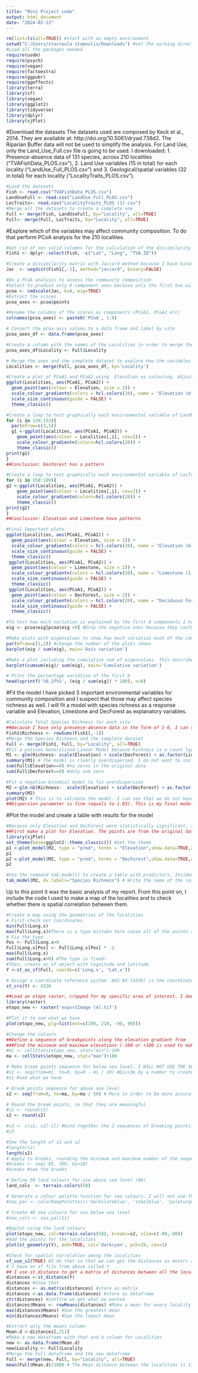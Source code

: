 ---
title: "Mini Project code"
output: html_document
date: "2024-02-13"
---

```{r setup, include=FALSE}
rm(list=ls(all=TRUE)) #start with an empty environment
setwd("C:/Users/stavroula stamoulis/Downloads") #set the working directory
#Load all the packages needed
require(usdm)
require(psych)
require(vegan)
require(factoextra)
require(ggpubr)
require(ggeffects)
library(terra)
library(sf)
library(vegan)
library(ggplot2)
library(tidyverse)
library(dplyr)
library(sjPlot)


```

#Download the datasets
The datasets used are composed by Keck et al., 2014. They are available at: http://doi.org/10.5061/dryad.738d2. 
 The Riparian Buffer data will not be used to simplify the analysis. For Land Use, only the Land_Use_Full.csv file is going to be used. I downloaded: 1. Presence-absence data of 131 species, across 210 localities ("TVAFishData_PLOS.csv"), 2. Land Use variables (15 in total) for each locality ("LandUse_Full_PLOS.csv") and 3. Geological/spatial variables (32 in total) for each locality ("LocalityTraits_PLOS.csv"). 
```{r}
#Load the datasets
Fish <- read.csv("TVAFishData_PLOS.csv")
LandUseFull <- read.csv("LandUse_Full_PLOS.csv")
LocTraits<- read.csv("LocalityTraits_PLOS (1).csv")
#Merge all the datasets to create a complete one
Full <- merge(Fish, LandUseFull, by="Locality", all=TRUE)
Full<- merge(Full, LocTraits, by="Locality", all=TRUE)
```

#Explore which of the variables may affect community composition. To do that perform PCoA analysis for the 210 localities.
```{r}
#Get rid of non valid columns for the calculation of the dissimilarity matrix
Fish1 <- dplyr::select(Fish, -c("Lat", "Long", "TVA.ID"))

#Create a dissimilarity matrix with Jaccard method because I have binary data for the sites (presence and absence of species)
Jac  <- vegdist(Fish1[,-1], method="jaccard", binary=FALSE)

#Do a PCoA analysis to assess the community composition
#Select to produce only 8 component axes because only the first two will be used to explore the patterns graphically
pcoa <- cmdscale(Jac, k=8, eig=TRUE)
#Extract the scores 
pcoa_axes <- pcoa$points

#Rename the columns of the scores as components (PCoA1, PCoA2 etc)
colnames(pcoa_axes) <- paste0('PCoA', 1:8)

# Convert the pcoa axis values to a data frame and label by site
pcoa_axes_df <- data.frame(pcoa_axes)

#Create a column with the names of the Localities in order to merge the two dataframes
pcoa_axes_df$Locality <- Full$Locality

# Merge the axes and the complete dataset to explore how the variables can affect community composition
Localities <- merge(Full, pcoa_axes_df, by='Locality')

#Create a plot of PCoA1 and PCoA2 using  Elevation as colouring. Adjust the size of the points by size= . I also want to preserve the Elevation in the legend but not the size of the points. For this I use  [scale_size_continuous(guide = FALSE)]. 
ggplot(Localities, aes(PCoA1, PCoA2)) +
  geom_point(aes(colour = Elevation, size = 2)) + 
  scale_colour_gradientn(colors = hcl.colors(20), name = "Elevation (m)") + 
  scale_size_continuous(guide = FALSE) + 
  theme_classic()

```
```{r}
#Create a loop to test graphically each environmental variable of LandUseFull dataset (now included in Localities dataset) for a possible relationship with community composition
for (i in 139:153){
  par(mfrow=c(3,5))
  g1 <-ggplot(Localities, aes(PCoA1, PCoA2)) +
    geom_point(aes(colour = Localities[,i], cex=2)) + 
    scale_colour_gradientn(colors=hcl.colors(20)) + 
    theme_classic()
print(g1)
}
##Conclusion: DecForest has a pattern  
```

```{r}
#Create a loop to test graphically each environmental variable of LocTraits dataset (now included in Localities dataset) for a possible relationship with community composition
for (i in 158:189){
g2 <-ggplot(Localities, aes(PCoA1, PCoA2)) +
    geom_point(aes(colour = Localities[,i], cex=2)) + 
    scale_colour_gradientn(colors=hcl.colors(20)) + 
    theme_classic()
print(g2)
}
##Conclusion: Elevation and Limestone have patterns
```

```{r}
#Final Important plots
ggplot(Localities, aes(PCoA1, PCoA2)) +
  geom_point(aes(colour = Elevation, size = 2)) + 
  scale_colour_gradientn(colors = hcl.colors(20), name = "Elevation (m)") + 
  scale_size_continuous(guide = FALSE) + 
  theme_classic()
 ggplot(Localities, aes(PCoA1, PCoA2)) +
  geom_point(aes(colour = Limestone, size = 2)) + 
  scale_colour_gradientn(colors = hcl.colors(20), name = "Limestone (1-0)") + 
  scale_size_continuous(guide = FALSE) + 
  theme_classic()
 ggplot(Localities, aes(PCoA1, PCoA2)) +
  geom_point(aes(colour = DecForest, size = 2)) + 
  scale_colour_gradientn(colors = hcl.colors(20), name = "Deciduous Forest (% cover)") + 
  scale_size_continuous(guide = FALSE) + 
  theme_classic()
```

```{r}
#To test how much variation is explained by the first 8 components I have to extract the eigenvalues
eig <- pcoa$eig[pcoa$eig >0] #Drop the negative ones because they confuse the plots

#Make plots with eigenvalues to show how much variation each of the components explain
par(mfrow=c(1,2)) #change the number of the plots shown 
barplot(eig / sum(eig), main='Axis variation')

#Make a plot including the cumulative sum of eigenvalues. This describes the cumulative variation explained when I include more components
barplot(cumsum(eig)/ sum(eig), main='Cumulative variation')

# Print the percentage variation of the first 8 
head(sprintf('%0.2f%%', (eig / sum(eig)) * 100), n=8)
```

#Fit the model
I have picked 3 important environmental variables for community composition and I suspect that those may affect species richness as well. I will fit a model with species richness as a response variable and Elevation, Limestone and DecForest as explanatory variables.
```{r}
#Calculate Total Species Richness for each site
##Because I have only presence-absence data in the form of 1-0, I can sum all the presences to get the total number of species for each locality. TO do that I will get the sum of all the columns for each row (locality). I exclude the first column which is the names of the localities
Fish1$Richness <- rowSums(Fish1[,-1]) 
#Merge the Species Richness and the complete dataset
Full <- merge(Fish1, Full, by="Locality", all=TRUE)
#Fit a poisson Generalised Linear Model because Richness is a count type of data. I z standarise Elevation and DecForest to have more homogenous variances. Limestone is a factorial variable.
M1 <- glm(Richness~ scale(Elevation) + scale(DecForest) + as.factor(Limestone), data=Full, family="poisson")
summary(M1) # The model is clearly overdispersed. I do not want to include more fixed or random factors to make it more complex because I want to test only these variables.   
sum(Full$Elevation==0) #no zeros in the original data
sum(Full$DecForest==0) #only one zero

#Fit a negative binomial model to fix overdispersion
M2 <-glm.nb(Richness~  scale(Elevation) + scale(DecForest) + as.factor(Limestone), data = Full)
summary(M2)
plot(M2) # This is to validate the model. I can see that we do not have a lot of heteroscedacity or outliers. The Q-Q plot is ok
##Dispersion parameter is fine (equals to 1.03). This is my final model!
```

#Plot the model and create a table with results for the model
```{r}
#Because only Elevation and DecForest were statistically significant, I will plot the model only for those variables
##First make a plot for Elevation. The points are from the original data but the fitted line is calculated by the model (the predicted species richness for each Elevation value)
library(sjPlot)
set_theme(base=ggplot2::theme_classic()) #Set the theme
p1 <-plot_model(M2, type = "pred", terms = "Elevation",show.data=TRUE,axis.title=c("Elevation (m)","Species Richness"), colors="red") #change the color of theline and labels of the axes
p1
p2 <-plot_model(M2, type = "pred", terms = "DecForest",show.data=TRUE,axis.title=c("Deciduous Forest (% cover)","Species Richness"), colors="green")
p2

#Use the command tab_model() to create a table with predictors, Incidence Rate Ratios (the n-fold change), Confidence Intervals(CI) and p values
tab_model(M2, dv.labels="Species Richness") # Write the name of the response variable

```

Up to this point it was the basic analysis of my report. From this point on, I include the code I used to make a map of the localities and to check whether there is spatial correlation between them.
```{r}
#Create a map using the geometries of the localities
# First check our coordinates
min(Full$Long.x) 
max(Full$Long.x)#There is a typo mistake here cause all of the points should be in the same place 
# Fix the typo
Pos <- Full$Long.x>0
Full$Long.x[Pos] <- Full$Long.x[Pos] * -1
max(Full$Long.x)
sum(Full$Long.x>0) #The typo is fixed!
#Then, create an sf object with lognitude and latitude
Y <-st_as_sf(Full, coords=c('Long.x', 'Lat.x'))

# Assign a coordinate reference system. WGS 84 (4326) is the coordinate system in which localities data were recorded 
st_crs(Y) <- 4326

##Load an etopo raster, cropped for my specific area of interest. I downloaded and used ETOPO_2022 Hillshade (Bedrock; 15 arcseconds)available at: https://www.ncei.noaa.gov/maps/grid-extract/
library(raster)
etopo_new <- raster('exportImage (4).tif')

#Plot it to see what we have
plot(etopo_new, plg=list(ext=c(190, 210, -90, 90)))

#Change the colours
##Define a sequence of breakpoints along the elevation gradient from 
###Find the minimum and maximum elevations (-100 or +100 is used to make the results simpler)
#mi <- cellStats(etopo_new, stat="min")-100 
ma <- cellStats(etopo_new, stat="max")+100

# Make break points sequence for below sea level. I WILL NOT USE THE SEA BELOW PART because we do not have sea at the cropped picture. Nevertheless,  I want to give the full code of that is used to create maps with sea inside.
#s1 <- seq(from=mi, to=0, by=0 - mi / 10) #Divide by a number to create a small sequence of break points for below the sea
#s1 #see what we have

# Break points sequence for above sea level
s2 <- seq(from=0, to=ma, by=ma / 50) # More in order to be more accurate  

# Round the break points, so that they are meaningful
#s1 <- round(s1)
s2 <- round(s2)

#s3 <- c(s1, s2[-1]) #bind together the 2 sequences of breaking points. I remove zero from  the second sequence not to double count
#s3

#See the length of s1 and s2
#length(s1)
length(s2)
# Apply to breaks, rounding the minimum and maximum number of the sequence s3. By=10 is used to create how many breakpoints (change of colour) I want. 
#breaks <- seq(-85, 300, by=10)
#breaks #see the breaks

# Define 50 land colours for use above sea level (0m)
land_cols  <- terrain.colors(50) 

# Generate a colour palette function for sea colours. I will not use that for our area, but if the cropped area had sea inside this would be used. It is again a generally applicable code.
#sea_pal <- colorRampPalette(c('darkslateblue', 'steelblue', 'paleturquoise'))

# Create 40 sea colours for use below sea level
#sea_cols <- sea_pal(11) 

#Replot using the land colours
plot(etopo_new, col=terrain.colors(50), breaks=s2, xlim=c(-90,-80))
#Add the points for the localities
plot(st_geometry(Y), add=TRUE, col='darkcyan', pch=19, cex=1) 

```

```{r}
#Check for spatial correlation among the localities
sf_use_s2(TRUE) #I do that so that we can get the distances as meters and not degrees
# I have an sf file from above called Y
## I use st_distance to get a matrix of distances between all the localities (210x 210 matrix)
distances <-st_distance(Y)
distances #View that
distances <- as.matrix(distances) #store as matrix
distances <-as.data.frame(distances) #store as dataframe
str(distances) #confirm we get what we wanted
distances$Means <- rowMeans(distances) #Make a mean for every locality
max(distances$Means) #See the greatest mean
min(distances$Means) #See the lowest mean

#Extract only the means column
Mean.d <-distances[,211] 
#Make a new dataframe with that and a column for Localities
new <- as.data.frame(Mean.d)
new$Locality <- Full$Locality
#Merge the Full dataframe and the new dataframe
Full <- merge(new, Full, by="Locality", all=TRUE)
mean(Full$Mean.d)/1000 # The Mean distance between the localities is 136.63 km so we do not need to test more for spatial correlation
```
